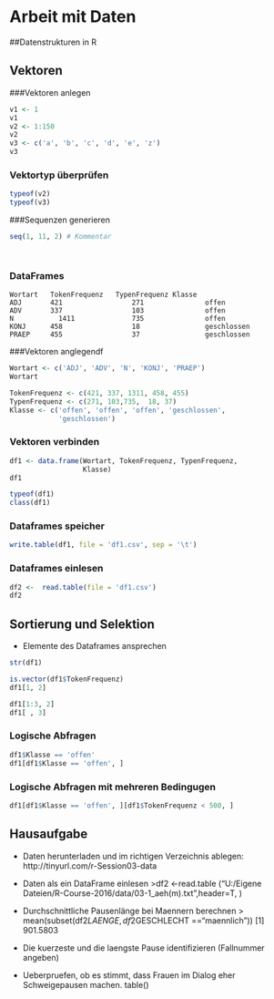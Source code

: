 # Arbeit mit Daten

##Datenstrukturen in R

## Vektoren

###Vektoren anlegen
```r
v1 <- 1
v1
v2 <- 1:150
v2
v3 <- c('a', 'b', 'c', 'd', 'e', 'z')
v3
```

### Vektortyp überprüfen
```r
typeof(v2)
typeof(v3)
```
###Sequenzen generieren
```r
seq(1, 11, 2) # Kommentar
```

```r

```

```r

```


### DataFrames

    Wortart   TokenFrequenz   TypenFrequenz	Klasse
    ADJ	      421		          271		        offen
    ADV       337		          103		        offen
    N	        1411	          735		        offen
    KONJ      458		          18		        geschlossen
    PRAEP     455		          37		        geschlossen


###Vektoren anglegendf
```r
Wortart <- c('ADJ', 'ADV', 'N', 'KONJ', 'PRAEP')
Wortart

TokenFrequenz <- c(421, 337, 1311, 458, 455)
TypenFrequenz <- c(271, 103,735,  18, 37)
Klasse <- c('offen', 'offen', 'offen', 'geschlossen',
            'geschlossen')

```

### Vektoren verbinden
```r

df1 <- data.frame(Wortart, TokenFrequenz, TypenFrequenz,
                  Klasse)
df1

typeof(df1)
class(df1)
```

### Dataframes speicher
```r
write.table(df1, file = 'df1.csv', sep = '\t')
```
### Dataframes einlesen
```r
df2 <-  read.table(file = 'df1.csv')
df2
```


## Sortierung und Selektion
* Elemente des Dataframes ansprechen
```r
str(df1)

is.vector(df1$TokenFrequenz)
df1[1, 2]

df1[1:3, 2]
df1[ , 3]
```

### Logische Abfragen
```r
df1$Klasse == 'offen'
df1[df1$Klasse == 'offen', ]
```

### Logische Abfragen mit mehreren Bedingugen
```r
df1[df1$Klasse == 'offen', ][df1$TokenFrequenz < 500, ]
```

## Hausaufgabe
* Daten herunterladen und im richtigen Verzeichnis ablegen:
  http://tinyurl.com/r-Session03-data

* Daten als ein DataFrame einlesen
>df2 <-read.table ("U:/Eigene Dateien/R-Course-2016/data/03-1_aeh(m).txt",header=T, )

* Durchschnittliche Pausenlänge bei Maennern berechnen
> mean(subset(df2$LAENGE, df2$GESCHLECHT =="maennlich"))
[1] 901.5803


* Die kuerzeste und die laengste Pause identifizieren (Fallnummer angeben)

* Ueberpruefen, ob es stimmt, dass Frauen im Dialog eher Schweigepausen machen. table()






